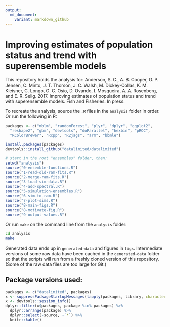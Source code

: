 ```yaml
---
output:
  md_document:
    variant: markdown_github
---
```


<!-- README.md is generated from README.Rmd. Please edit that file -->

# Improving estimates of population status and trend with superensemble models

This repository holds the analysis for:
Anderson, S. C., A. B. Cooper, O. P. Jensen, C. Minto, J. T. Thorson, J. C. Walsh, M. Dickey-Collas, K. M. Kleisner, C. Longo, G. C. Osio, D. Ovando, I. Mosqueira, A. A. Rosenberg, and E. R. Selig. 2017. Improving estimates of population status and trend with superensemble models. Fish and Fisheries. In press.

To recreate the analysis, source the `.R` files in the `analysis` folder in order. Or run the following in R:

```r
packages <- c("mblm", "randomForest", "plyr", "dplyr", "ggplot2",
  "reshape2", "gbm", "devtools", "doParallel", "hexbin", "pROC",
  "RColorBrewer", "Rcpp", "R2jags", "arm", "bbmle")
```

```r
install.packages(packages)
devtools::install_github("datalimited/datalimited")

# start in the root "ensembles" folder, then:
setwd("analysis")
source("0-ensemble-functions.R")
source("1-read-old-ram-fits.R")
source("2-merge-ram-fits.R")
source("3-load-sim-data.R")
source("4-add-spectral.R")
source("5-simulation-ensembles.R")
source("6-sim-to-ram.R")
source("7-plot-sims.R")
source("8-main-figs.R")
source("8-motivate-fig.R")
source("9-output-values.R")
```

Or run `make` on the command line from the `analysis` folder:

```sh
cd analysis
make
```

Generated data ends up in `generated-data` and figures in `figs`. Intermediate versions of some raw data have been cached in the `generated-data` folder so that the scripts will run from a freshly cloned version of this repository. (Some of the raw data files are too large for Git.)

## Package versions used:

```r
packages <- c("datalimited", packages)
x <- suppressPackageStartupMessages(lapply(packages, library, character.only = TRUE))
x <- devtools::session_info()
dplyr::filter(x$packages, package %in% packages) %>%
  dplyr::arrange(package) %>%
  dplyr::select(-source, -`*`) %>%
  knitr::kable()
```
